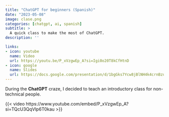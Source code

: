 ```yaml
---
title: "ChatGPT for beginners (Spanish)"
date: "2023-05-08"
image: clase.png
categories: [chatgpt, ai, spanish]
subtitle: >
  A quick class to make the most of ChatGPT.
description: ''

links:
- icon: youtube
  name: Video
  url: https://youtu.be/P_xVzgwEp_A?si=Igi0o20T8kCfHtnD
- icon: google
  name: Slides
  url: https://docs.google.com/presentation/d/1bgGks7Ycw8jBlNH4k4crnBzuQTDSRZe789YxlEVUGkM/edit#slide=id.gc6fa3c898_0_0
---
```


During the **ChatGPT** craze, I decided to teach an introductory class for non-technical people.

{{< video https://www.youtube.com/embed/P_xVzgwEp_A?si=TQcU3QqVlp6T0kau >}}
